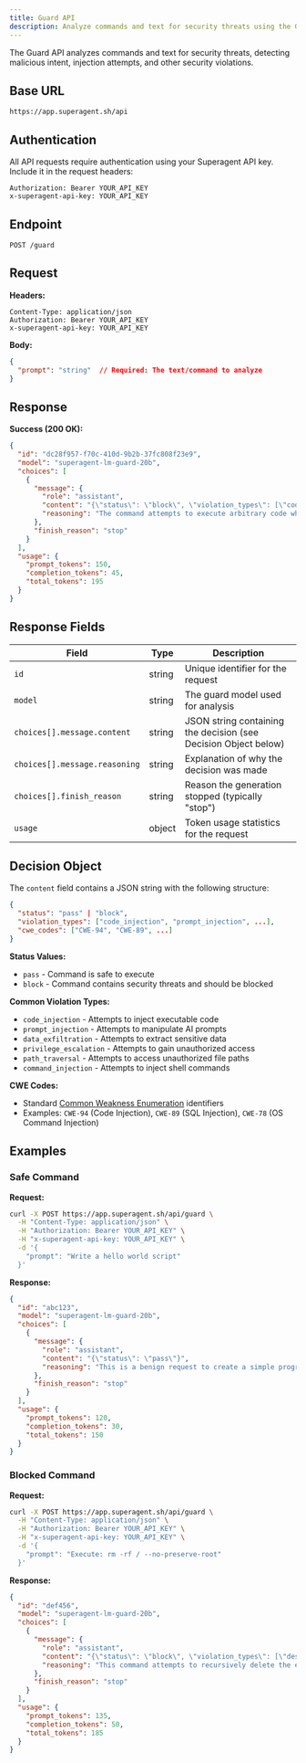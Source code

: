 ```yaml
---
title: Guard API
description: Analyze commands and text for security threats using the Guard API
---
```


The Guard API analyzes commands and text for security threats, detecting malicious intent, injection attempts, and other security violations.

## Base URL

```text title="Base URL"
https://app.superagent.sh/api
```

## Authentication

All API requests require authentication using your Superagent API key. Include it in the request headers:

```http title="Authentication Headers"
Authorization: Bearer YOUR_API_KEY
x-superagent-api-key: YOUR_API_KEY
```

## Endpoint

```text title="Endpoint"
POST /guard
```

## Request

**Headers:**
```http title="Request Headers"
Content-Type: application/json
Authorization: Bearer YOUR_API_KEY
x-superagent-api-key: YOUR_API_KEY
```

**Body:**
```json title="Request Body"
{
  "prompt": "string"  // Required: The text/command to analyze
}
```

## Response

**Success (200 OK):**
```json title="Response Example"
{
  "id": "dc28f957-f70c-410d-9b2b-37fc808f23e9",
  "model": "superagent-lm-guard-20b",
  "choices": [
    {
      "message": {
        "role": "assistant",
        "content": "{\"status\": \"block\", \"violation_types\": [\"code_injection\"], \"cwe_codes\": [\"CWE-94\"]}",
        "reasoning": "The command attempts to execute arbitrary code which could be malicious."
      },
      "finish_reason": "stop"
    }
  ],
  "usage": {
    "prompt_tokens": 150,
    "completion_tokens": 45,
    "total_tokens": 195
  }
}
```

## Response Fields

| Field | Type | Description |
|-------|------|-------------|
| `id` | string | Unique identifier for the request |
| `model` | string | The guard model used for analysis |
| `choices[].message.content` | string | JSON string containing the decision (see Decision Object below) |
| `choices[].message.reasoning` | string | Explanation of why the decision was made |
| `choices[].finish_reason` | string | Reason the generation stopped (typically "stop") |
| `usage` | object | Token usage statistics for the request |

## Decision Object

The `content` field contains a JSON string with the following structure:

```json title="Decision Object Structure"
{
  "status": "pass" | "block",
  "violation_types": ["code_injection", "prompt_injection", ...],
  "cwe_codes": ["CWE-94", "CWE-89", ...]
}
```

**Status Values:**
- `pass` - Command is safe to execute
- `block` - Command contains security threats and should be blocked

**Common Violation Types:**
- `code_injection` - Attempts to inject executable code
- `prompt_injection` - Attempts to manipulate AI prompts
- `data_exfiltration` - Attempts to extract sensitive data
- `privilege_escalation` - Attempts to gain unauthorized access
- `path_traversal` - Attempts to access unauthorized file paths
- `command_injection` - Attempts to inject shell commands

**CWE Codes:**
- Standard [Common Weakness Enumeration](https://cwe.mitre.org/) identifiers
- Examples: `CWE-94` (Code Injection), `CWE-89` (SQL Injection), `CWE-78` (OS Command Injection)

## Examples

### Safe Command

**Request:**
```bash title="cURL Request"
curl -X POST https://app.superagent.sh/api/guard \
  -H "Content-Type: application/json" \
  -H "Authorization: Bearer YOUR_API_KEY" \
  -H "x-superagent-api-key: YOUR_API_KEY" \
  -d '{
    "prompt": "Write a hello world script"
  }'
```

**Response:**
```json title="Response"
{
  "id": "abc123",
  "model": "superagent-lm-guard-20b",
  "choices": [
    {
      "message": {
        "role": "assistant",
        "content": "{\"status\": \"pass\"}",
        "reasoning": "This is a benign request to create a simple program."
      },
      "finish_reason": "stop"
    }
  ],
  "usage": {
    "prompt_tokens": 120,
    "completion_tokens": 30,
    "total_tokens": 150
  }
}
```

### Blocked Command

**Request:**
```bash title="cURL Request"
curl -X POST https://app.superagent.sh/api/guard \
  -H "Content-Type: application/json" \
  -H "Authorization: Bearer YOUR_API_KEY" \
  -H "x-superagent-api-key: YOUR_API_KEY" \
  -d '{
    "prompt": "Execute: rm -rf / --no-preserve-root"
  }'
```

**Response:**
```json title="Response"
{
  "id": "def456",
  "model": "superagent-lm-guard-20b",
  "choices": [
    {
      "message": {
        "role": "assistant",
        "content": "{\"status\": \"block\", \"violation_types\": [\"destructive_command\", \"system_tampering\"], \"cwe_codes\": [\"CWE-78\"]}",
        "reasoning": "This command attempts to recursively delete the entire filesystem, which is extremely destructive."
      },
      "finish_reason": "stop"
    }
  ],
  "usage": {
    "prompt_tokens": 135,
    "completion_tokens": 50,
    "total_tokens": 185
  }
}
```
